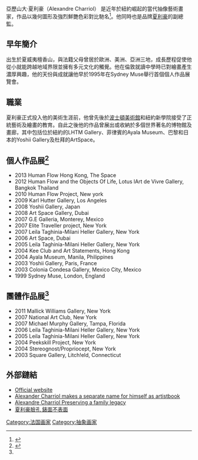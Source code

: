 亞歷山大·夏利豪（Alexandre Charriol） 是近年於紐約崛起的當代抽像藝術畫家，作品以幾何圖形及強烈鮮艷色彩對比馳名<ref>{{Cite web|url=http://www.inluxe.cn/inluxetv/20120920120911152028|title=专访：夏利豪视觉总监 Alexandre Charriol - 视频 - InLuxe.cn 金领网|accessdate=2017-03-14|work=www.inluxe.cn|archive-url=https://web.archive.org/web/20170314152925/http://www.inluxe.cn/inluxetv/20120920120911152028|archive-date=2017-03-14|dead-url=yes}}</ref>。他同時也是品牌[[夏利豪|夏利豪]]的副總監。

== 早年簡介 ==
出生於夏威夷檀香山，與法籍父母曾居於歐洲、美洲、亞洲三地，成長歷程促使他從小就能跨越地域界限並擁有多元文化的觸覺。他在倫敦就讀中學時已對繪畫產生濃厚興趣，他的天份與成就讓他早於1995年在Sydney Muse舉行首個個人作品展覽會。

== 職業 ==
夏利豪正式投入他的美術生涯前，他曾先後於[[波士頓美術館|波士頓美術館]]和紐約新學院接受了正統藝術及繪畫的教育。自此之後他的作品曾展出或收納於多個世界著名的博物館及畫廊，其中包括位於紐約的LHTM Gallery、菲律賓的Ayala Museum、巴黎和日本的Yoshii Gallery及杜拜的ArtSpace。

== 個人作品展<ref name="#1">{{Cite web|url=http://acharriol.com|title=Alexander Charriol|accessdate=2017-03-14|work=acharriol.com|language=en|archive-date=2020-12-01|archive-url=https://web.archive.org/web/20201201021624/http://acharriol.com/|dead-url=no}}</ref> ==
* 2013 Human Flow Hong Kong, The Space
* 2012 Human Flow and the Objects Of Life, Lotus lArt de Vivre Gallery, Bangkok Thailand
* 2010 Human Flow Project, New york
* 2009 Karl Hutter Gallery, Los Angeles
* 2008 Yoshii Gallery, Japan
* 2008 Art Space Gallery, Dubai
* 2007 G.E Galleria, Monterey, Mexico
* 2007 Elite Traveller project, New York
* 2007 Leila Taghinia-Milani Heller Gallery, New York 
* 2006 Art Space, Dubai
* 2005 Leila Taghinia-Milani Heller Gallery, New York 
* 2004 Kee Club and Art Statements, Hong Kong 
* 2004 Ayala Museum, Manila, Philippines
* 2003 Yoshii Gallery, Paris, France
* 2003 Colonia Condesa Gallery, Mexico City, Mexico 
* 1999 Sydney Muse, London, England

== 團體作品展<ref name="#1"/> ==
* 2011 Mallick Williams Gallery, New York
* 2007 National Art Club, New York
* 2007 Michael Murphy Gallery, Tampa, Florida
* 2006 Leila Taghinia-Milani Heller Gallery, New York 
* 2005 Leila Taghinia-Milani Heller Gallery, New York 
* 2004 Peekskill Project, New York
* 2004 Stereognost/Propriocept, New York
* 2003 Square Gallery, Litch!eld, Connecticut

== 外部鏈結 ==
* [http://www.acharriol.com Official website] {{Wayback|url=http://www.acharriol.com/ |date=20201201021624 }}
* [http://lifestyle.inquirer.net/147753/alexander-charriol-makes-a-separate-name-for-himself-as-artist/ Alexander Charriol makes a separate name for himself as artistbook] {{Wayback|url=http://lifestyle.inquirer.net/147753/alexander-charriol-makes-a-separate-name-for-himself-as-artist/ |date=20170523133725 }}
* [http://www.thejakartapost.com/news/2014/07/05/alexandre-charriol-preserving-a-family-legacy.html Alexandre Charriol Preserving a family legacy] {{Wayback|url=http://www.thejakartapost.com/news/2014/07/05/alexandre-charriol-preserving-a-family-legacy.html |date=20170518012857 }}
* [http://news.ltn.com.tw/news/consumer/paper/927811 夏利豪臉孔 錶面不表面] {{Wayback|url=http://news.ltn.com.tw/news/consumer/paper/927811 |date=20181127010743 }}

[[Category:法国画家|Category:法国画家]]
[[Category:抽象画家|Category:抽象画家]]